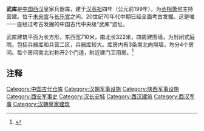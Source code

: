 '''武库'''是[[中国|中国]][[西汉|西汉]]皇家兵器库，建于[[汉高祖|汉高祖]]四年（公元前199年），为[[丞相|丞相]][[萧何|萧何]]主持营建。位于[[未央宫|未央宫]]与[[长乐宫|长乐宫]]之间。20世纪70年代中期已经全面考古发掘。这是唯一一座经过考古发掘的中国古代中央级“武库”遗址。

武库建筑平面为长方形，东西宽710米，南北长322米，四周建围墙，为封闭式庭院。包括兵器库和兵营二区，兵器库较大。库房内有3条南北向隔墙，均分4个房间。每个房间南北对称开2个门道，附近建门卫用房。<ref>{{cite web|author=考古与文物|title=汉长安城的布局与结构|url=http://www.cnki.net/KCMS/detail/detail.aspx?QueryID=12&CurRec=1&recid=&filename=KGYW705.010&dbname=CJFD9697&dbcode=CJFQ&pr=&urlid=&yx=&v=Mjg0ODZLZmIrUnZGaUhuVUE9PUxpclNlYlM0RzgvTXJvOHFGNTRPZmdnNXpoQVU0amg0T1g2VHJIMDNlYk9RUmI=|accessdate=1997年05期}}{{dead link|date=2018年3月 |bot=InternetArchiveBot |fix-attempted=yes }}</ref>

==注释==
{{Reflist|2}}

[[Category:中国古代仓库|Category:中国古代仓库]]
[[Category:汉朝军事设施|Category:汉朝军事设施]]
[[Category:陕西军事设施|Category:陕西军事设施]]
[[Category:西安军事史|Category:西安军事史]]
[[Category:汉长安城|Category:汉长安城]]
[[Category:西汉建筑|Category:西汉建筑]]
[[Category:西汉军事|Category:西汉军事]]
[[Category:汉朝皇家建筑|Category:汉朝皇家建筑]]